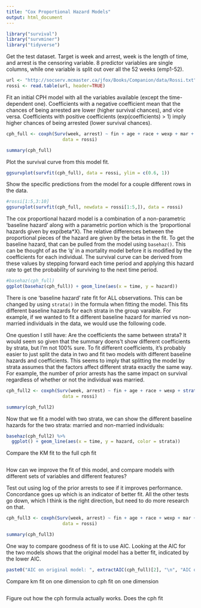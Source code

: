 ```yaml
---
title: "Cox Proportional Hazard Models"
output: html_document
---
```


```r
library("survival")
library("survminer")
library("tidyverse")
```

Get the test dataset.  Target is week and arrest, week is the length of time, and arrest is the censoring variable.  8 predictor variables are single columns, while one variable is split out over all the 52 weeks (emp1-52).

```r
url <- "http://socserv.mcmaster.ca/jfox/Books/Companion/data/Rossi.txt"
rossi <- read.table(url, header=TRUE)
```

Fit an initial CPH model with all the variables available (except the time-dependent one).  Coefficients with a negative coefficient mean that the chances of being arrested are lower (higher survival chances), and vice versa.  Coefficients with positive coefficients (exp(coefficients) > 1) imply higher chances of being arrested (lower survival chances).

```r
cph_full <- coxph(Surv(week, arrest) ~ fin + age + race + wexp + mar + paro + prio,
                     data = rossi)

summary(cph_full)
```

Plot the survival curve from this model fit.
```r
ggsurvplot(survfit(cph_full), data = rossi, ylim = c(0.6, 1))
```

Show the specific predictions from the model for a couple different rows in the data.
```r
#rossi[1:5,3:10]
ggsurvplot(survfit(cph_full, newdata = rossi[1:5,]), data = rossi)
```

The cox proportional hazard model is a combination of a non-parametric 'baseline hazard' along with a parametric portion which is the 'proportional hazards given by exp(beta*X).  The relative differences between the proportional pieces of the hazard are given by the betas in the fit.  To get the baseline hazard, that can be pulled from the model using `basehaz()`.  This can be thought of as the 'q' in a mortality model before it is modified by the coefficients for each individual.  The survival curve can be derived from these values by stepping forward each time period and applying this hazard rate to get the probability of surviving to the next time period.
```r
#basehaz(cph_full)
ggplot(basehaz(cph_full)) + geom_line(aes(x = time, y = hazard))
```

There is one 'baseline hazard' rate fit for ALL observations.  This can be changed by using `strata()` in the formula when fitting the model.  This fits different baseline hazards for each strata in the group varaible.  For example, if we wanted to fit a different baseline hazard for married vs non-married individuals in the data, we would use the following code.

One question I still have: Are the coefficients the same between strata?  It would seem so given that the summary doens't show different coefficients by strata, but I'm not 100% sure.  To fit different coefficients, it's probably easier to just split the data in two and fit two models with different baseline hazards and coefficients.  This seems to imply that splitting the model by strata assumes that the factors affect different strata exactly the same way.  For example, the number of prior arrests has the same impact on survival regardless of whether or not the individual was married.  
```r
cph_full2 <- coxph(Surv(week, arrest) ~ fin + age + race + wexp + strata(mar) + paro + prio,
                     data = rossi)

summary(cph_full2)
```

Now that we fit a model with two strata, we can show the different baseline hazards for the two strata: married and non-married individuals:
```r
basehaz(cph_full2) %>%
  ggplot() + geom_line(aes(x = time, y = hazard, color = strata))
```

Compare the KM fit to the full cph fit
```r

```

How can we improve the fit of this model, and compare models with different sets of variables and different features?

Test out using log of the prior arrests to see if it improves performance.  Concordance goes up which is an indicator of better fit.  All the other tests go down, which I think is the right direction, but need to do more research on that.
```r
cph_full3 <- coxph(Surv(week, arrest) ~ fin + age + race + wexp + mar + paro + log(prio + 1),
                     data = rossi) 

summary(cph_full3)
```

One way to compare goodness of fit is to use AIC.  Looking at the AIC for the two models shows that the original model has a better fit, indicated by the lower AIC.  
```r
paste0("AIC on original model: ", extractAIC(cph_full)[2], "\n", "AIC on modified model: ", extractAIC(cph_full2)[2]) %>% writeLines

```
Compare km fit on one dimension to cph fit on one dimension
```r

```

Figure out how the cph formula actually works.  Does the cph fit 
```r

```